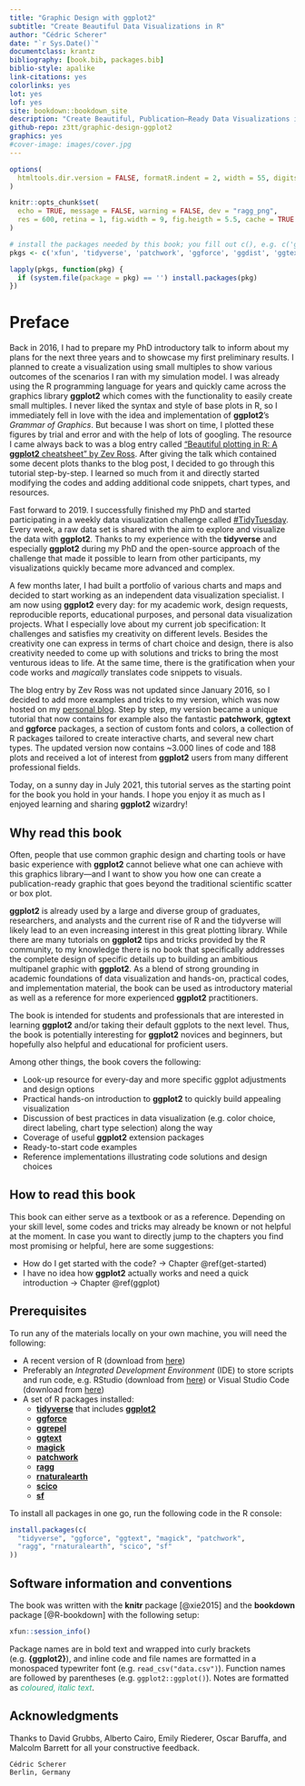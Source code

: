 ```yaml
--- 
title: "Graphic Design with ggplot2"
subtitle: "Create Beautiful Data Visualizations in R"
author: "Cédric Scherer"
date: "`r Sys.Date()`"
documentclass: krantz
bibliography: [book.bib, packages.bib]
biblio-style: apalike
link-citations: yes
colorlinks: yes
lot: yes
lof: yes
site: bookdown::bookdown_site
description: "Create Beautiful, Publication–Ready Data Visualizations in R"
github-repo: z3tt/graphic-design-ggplot2
graphics: yes
#cover-image: images/cover.jpg
---
```


```r
options(
  htmltools.dir.version = FALSE, formatR.indent = 2, width = 55, digits = 4
)

knitr::opts_chunk$set(
  echo = TRUE, message = FALSE, warning = FALSE, dev = "ragg_png", 
  res = 600, retina = 1, fig.width = 9, fig.heigth = 5.5, cache = TRUE
)

# install the packages needed by this book; you fill out c(), e.g. c('ggplot2', 'dplyr')
pkgs <- c('xfun', 'tidyverse', 'patchwork', 'ggforce', 'ggdist', 'ggtext', 'ggrepel', 'rcartocolor', 'ragg')

lapply(pkgs, function(pkg) {
  if (system.file(package = pkg) == '') install.packages(pkg)
})
```

# Preface {-}

Back in 2016, I had to prepare my PhD introductory talk to inform about my plans for the next three years and to showcase my first preliminary results. I planned to create a visualization using small multiples to show various outcomes of the scenarios I ran with my simulation model. I was already using the R programming language for years and quickly came across the graphics library **ggplot2** which comes with the functionality to easily create small multiples. I never liked the syntax and style of base plots in R, so I immediately fell in love with the idea and implementation of **ggplot2**'s *Grammar of Graphics*. But because I was short on time, I plotted these figures by trial and error and with the help of lots of googling. The resource I came always back to was a blog entry called [“Beautiful plotting in R: A **ggplot2** cheatsheet” by Zev Ross](http://zevross.com/blog/2014/08/04/beautiful-plotting-in-r-a-ggplot2-cheatsheet-3/). After giving the talk which contained some decent plots thanks to the blog post, I decided to go through this tutorial step-by-step. I learned so much from it and directly started modifying the codes and adding additional code snippets, chart types, and resources.

Fast forward to 2019. I successfully finished my PhD and started participating in a weekly data visualization challenge called [#TidyTuesday](https://github.com/rfordatascience/tidytuesday/blob/master/README.md). Every week, a raw data set is shared with the aim to explore and visualize the data with **ggplot2**. Thanks to my experience with the **tidyverse** and especially **ggplot2** during my PhD and the open-source approach of the challenge that made it possible to learn from other participants, my visualizations quickly became more advanced and complex. 

A few months later, I had built a portfolio of various charts and maps and decided to start working as an independent data visualization specialist. I am now using **ggplot2** every day: for my academic work, design requests, reproducible reports, educational purposes, and personal data visualization projects. What I especially love about my current job specification: It challenges and satisfies my creativity on different levels. Besides the creativity one can express in terms of chart choice and design, there is also creativity needed to come up with solutions and tricks to bring the most venturous ideas to life. At the same time, there is the gratification when your code works and *magically* translates code snippets to visuals.

The blog entry by Zev Ross was not updated since January 2016, so I decided to add more examples and tricks to my version, which was now hosted on my [personal blog](https://www.cedricscherer.com/2019/08/05/a-ggplot2-tutorial-for-beautiful-plotting-in-r/). Step by step, my version became a unique tutorial that now contains for example also the fantastic **patchwork**, **ggtext** and **ggforce** packages, a section of custom fonts and colors, a collection of R packages tailored to create interactive charts, and several new chart types. The updated version now contains ~3.000 lines of code and 188 plots and received a lot of interest from **ggplot2** users from many different professional fields.

Today, on a sunny day in July 2021, this tutorial serves as the starting point for the book you hold in your hands. I hope you enjoy it as much as I enjoyed learning and sharing **ggplot2** wizardry!


## Why read this book {-}

Often, people that use common graphic design and charting tools or have basic experience with **ggplot2** cannot believe what one can achieve with this graphics library—and I want to show you how one can create a publication-ready graphic that goes beyond the traditional scientific scatter or box plot.

**ggplot2** is already used by a large and diverse group of graduates, researchers, and analysts and the current rise of R and the tidyverse will likely lead to an even increasing interest in this great plotting library. While there are many tutorials on **ggplot2** tips and tricks provided by the R community, to my knowledge there is no book that specifically addresses the complete design of specific details up to building an ambitious multipanel graphic with **ggplot2**. As a blend of strong grounding in academic foundations of data visualization and hands-on, practical codes, and implementation material, the book can be used as introductory material as well as a reference for more experienced **ggplot2** practitioners. 

The book is intended for students and professionals that are interested in learning **ggplot2** and/or taking their default ggplots to the next level. Thus, the book is potentially interesting for **ggplot2** novices and beginners, but hopefully also helpful and educational for proficient users.

Among other things, the book covers the following:

*	Look-up resource for every-day and more specific ggplot adjustments and design options
*	Practical hands-on introduction to **ggplot2** to quickly build appealing visualization
*	Discussion of best practices in data visualization (e.g. color choice, direct labeling, chart type selection) along the way
*	Coverage of useful **ggplot2** extension packages
*	Ready-to-start code examples
*	Reference implementations illustrating code solutions and design choices


## How to read this book {-}

This book can either serve as a textbook or as a reference. Depending on your skill level, some codes and tricks may already be known or not helpful at the moment. In case you want to directly jump to the chapters you find most promising or helpful, here are some suggestions:

* How do I get started with the code? → Chapter \@ref(get-started)
* I have no idea how **ggplot2** actually works and need a quick introduction → Chapter \@ref(ggplot)

## Prerequisites {-}

To run any of the materials locally on your own machine, you will need the following:

* A recent version of R (download from [here](https://cloud.r-project.org/)) 
* Preferably an *Integrated Development Environment* (IDE) to store scripts and run code, e.g. RStudio (download from [here](https://rstudio.com/products/rstudio/download/#download)) or Visual Studio Code (download from [here](https://code.visualstudio.com/download))
* A set of R packages installed:
  + [**tidyverse**](https://www.tidyverse.org/) that includes [**ggplot2**](https://ggplot2.tidyverse.org/)
  + [**ggforce**](https://ggforce.data-imaginist.com/)
  + [**ggrepel**](https://ggrepel.slowkow.com/)
  + [**ggtext**](https://wilkelab.org/ggtext/)
  + [**magick**](https://docs.ropensci.org/magick/)
  + [**patchwork**](https://patchwork.data-imaginist.com/)
  + [**ragg**](https://ragg.r-lib.org/)
  + [**rnaturalearth**](https://docs.ropensci.org/rnaturalearth/)
  + [**scico**](https://github.com/thomasp85/scico)
  + [**sf**](https://r-spatial.github.io/sf/)
  
To install all packages in one go, run the following code in the R console:

```r
install.packages(c(
  "tidyverse", "ggforce", "ggtext", "magick", "patchwork", 
  "ragg", "rnaturalearth", "scico", "sf"
))
```

## Software information and conventions {-}

The book was written with the **knitr**\index{knitr} package [@xie2015] and the **bookdown**\index{bookdown} package [@R-bookdown] with the following setup:

```r
xfun::session_info()
```

Package names are in bold text and wrapped into curly brackets (e.g. **{ggplot2}**), and inline code and file names are formatted in a monospaced typewriter font (e.g. `read_csv("data.csv")`). Function names are followed by parentheses (e.g. `ggplot2::ggplot()`). Notes are formatted as <span style='color:#28A87D;font-style:italic;'>coloured, italic text</span>.


## Acknowledgments {-}

Thanks to David Grubbs, Alberto Cairo, Emily Riederer, Oscar Baruffa, and Malcolm Barrett for all your constructive feedback.  
  

```block2
Cédric Scherer  
Berlin, Germany
```

